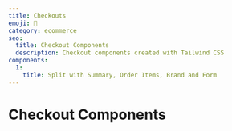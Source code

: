 ```yaml
---
title: Checkouts
emoji: 🧾
category: ecommerce
seo:
  title: Checkout Components
  description: Checkout components created with Tailwind CSS
components:
  1:
    title: Split with Summary, Order Items, Brand and Form
---
```


# Checkout Components

<CollectionList
  componentsData={componentsData}
  componentContainer={componentContainer}
/>

